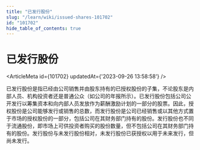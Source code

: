 ```yaml
---
title: "已发行股份"
slug: "/learn/wiki/issued-shares-101702"
id: "101702"
hide_table_of_contents: true
---
```



# 已发行股份

<ArticleMeta id={101702} updatedAt={'2023-09-26 13:58:58'} />
<div className='border-solid border-b border-t-0 my-4 border-[var(--ifm-color-gray-300)]' />

已发行股份是指已经由公司销售并由股东持有的已授权股份的子集，不论股东是内部人员、机构投资者还是普通公众（如公司的年报所示）。已发行股份包括公司公开发行以筹集资本和向内部人员发放作为薪酬激励计划的一部分的股票。因此，授权股份是公司能够发行或销售的总数，而发行股份是公司已经销售或以其他方式置于市场的授权股份的一部分，包括公司在其财务部门持有的股份。发行股份也不同于流通股份，即市场上可供投资者购买的股份数量，但不包括公司在其财务部门持有的股份。发行股份与未发行股份相对，未发行股份已获授权以用于未来发行，但尚未发行。
